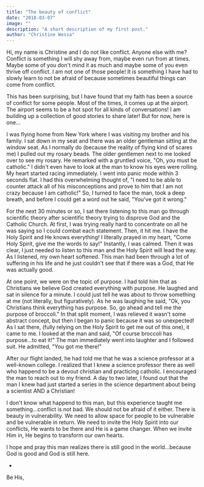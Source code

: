```yaml
---
title: "The beauty of conflict"
date: "2018-03-07"
image: ""
description: "A short description of my first post."
author: "Christine Wessa"
---
```


Hi, my name is Christine and I do not like conflict. Anyone else with me? Conflict is something I will shy away from, maybe even run from at times. Maybe some of you don't mind it as much and maybe some of you even thrive off conflict. I am not one of those people! It is something I have had to slowly learn to not be afraid of because sometimes beautiful things can come from conflict.

This has been surprising, but I have found that my faith has been a source of conflict for some people. Most of the times, it comes up at the airport. The airport seems to be a hot spot for all kinds of conversations! I am building up a collection of good stories to share later! But for now, here is one...

I was flying home from New York where I was visiting my brother and his family. I sat down in my seat and there was an older gentleman sitting at the window seat. As I normally do (because the reality of flying kind of scares me) I pulled out my rosary beads. The older gentlemen next to me looked over to see my rosary. He remarked with a gruntled voice, "Oh, you must be catholic." I didn't even have to look at the man to know his eyes were rolling. My heart started racing immediately. I went into panic mode within 3 seconds flat. I had this overwhelming thought of, "I need to be able to counter attack all of his misconceptions and prove to him that I am not crazy because I am catholic!" So, I turned to face the man, took a deep breath, and before I could get a word out he said, "You've got it wrong."

For the next 30 minutes or so, I sat there listening to this man go through scientific theory after scientific theory trying to disprove God and the Catholic Church. At first, I was trying really hard to concentrate on all he was saying so I could combat each statement. Then, it hit me. I have the Holy Spirit and He knows everything! I literally prayed in my heart, "Come Holy Spirit, give me the words to say!" Instantly, I was calmed. Then it was clear, I just needed to listen to this man and the Holy Spirit will lead the way. As I listened, my own heart softened. This man had been through a lot of suffering in his life and he just couldn't see that if there was a God, that He was actually good.

At one point, we were on the topic of purpose. I had told him that as Christians we believe God created everything with purpose. He laughed and sat in silence for a minute. I could just tell he was about to throw something at me (not literally, but figuratively). As he was laughing he said, "Ok, you Christians think everything has purpose. So, go ahead and tell me the purpose of broccoli." In that split moment, I was relieved it wasn't some abstract concept, but then I began to panic because it was so unexpected! As I sat there, (fully relying on the Holy Spirit to get me out of this one), it came to me. I looked at the man and said, "Of course broccoli has purpose...to eat it!" The man immediately went into laughter and I followed suit. He admitted, "You got me there!"

After our flight landed, he had told me that he was a science professor at a well-known college. I realized that I knew a science professor there as well who happend to be a devout christian and practicing catholic. I encouraged the man to reach out to my friend. A day to two later, I found out that the man I knew had just started a series in the science department about being a scientist AND a Christian!

I don't know what happend to this man, but this experience taught me something...conflict is not bad. We should not be afraid of it either. There is beauty in vulnerability. We need to allow space for people to be vulnerable and be vulnerable in return. We need to invite the Holy Spirit into our conflicts, He wants to be there and He is a game changer. When we invite Him in, He begins to transform our own hearts.

I hope and pray this man realizes there is still good in the world...because God is good and God is still here.

-

Be His,
